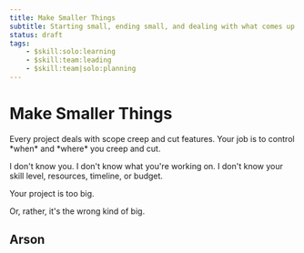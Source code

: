 ```yaml
---
title: Make Smaller Things
subtitle: Starting small, ending small, and dealing with what comes up in-between
status: draft
tags:
    - $skill:solo:learning
    - $skill:team:leading
    - $skill:team|solo:planning
---
```



# Make Smaller Things

<Callout kind="summary">
    Every project deals with scope creep and cut features. Your job is to control *when* and *where*
    you creep and cut.
</Callout>

I don't know you.
I don't know what you're working on.
I don't know your skill level, resources, timeline, or budget.

Your project is too big.

Or, rather, it's the wrong kind of big.

## Arson

